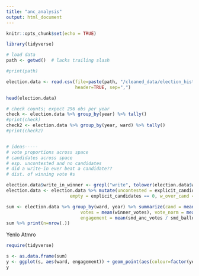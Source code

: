 ```yaml
---
title: "anc_analysis"
output: html_document
---
```


```r
knitr::opts_chunk$set(echo = TRUE)
```



```r

library(tidyverse)

# load data
path <- getwd()  # lacks trailing slash

#print(path)

election.data <- read.csv(file=paste(path, "/cleaned_data/election_history_R.csv", sep=""), 
                          header=TRUE, sep=",")

head(election.data)

# check counts; expect 296 obs per year
check <- election.data %>% group_by(year) %>% tally()
#print(check)
check2 <- election.data %>% group_by(year, ward) %>% tally()
#print(check2)


# ideas-----
# vote proportions across space
# candidates across space
# esp. uncontested and no candidates
# did a write-in ever beat a candidate??
# dist. of winning vote #s

election.data$write_in_winner <- grepl("write", tolower(election.data$winner))
election.data <- election.data %>% mutate(uncontested = explicit_candidates == 1, 
                        empty = explicit_candidates == 0, w_over_cand = write_in_winner & !empty)

sum <- election.data %>% group_by(ward, year) %>% summarize(cand = mean(explicit_candidates), 
                            votes = mean(winner_votes), vote_norm = mean(winner_votes / smd_ballots),
                            engagement = mean(smd_anc_votes / smd_ballots))
sum %>% print(n=nrow(.))


```



Yenlo Atmro


```r

require(tidyverse)

s <- as.data.frame(sum)
y <- ggplot(s, aes(ward, engagement)) + geom_point(aes(colour=factor(year)))
y

```